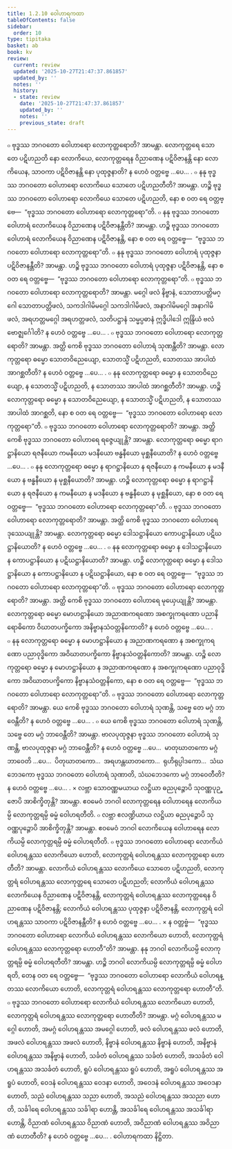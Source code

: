 ```yaml
---
title: 1.2.10 ဝေါဟာရကထာ
tableOfContents: false
sidebar:
  order: 10
type: tipitaka
basket: ab
book: kv
review:
  current: review
  updated: '2025-10-27T21:47:37.861857'
  updated_by: ''
  notes: ''
  history:
  - state: review
    date: '2025-10-27T21:47:37.861857'
    updated_by: ''
    notes: ''
    previous_state: draft
---
```



<ReviewStatus review={frontmatter.review} showDetails={true} />

<HypothesisAnnotation frontmatter={frontmatter} />

<DynamicBreadcrumb />

<Division number="347" book="kv" e="ch" v="32" p="169">

<Paragraph number="1051" book="kv">
๐ ဗုဒ္ဓဿ ဘဂဝတော ဝေါဟာရော လောကုတ္တရောတိ? အာမန္တာ. လောကုတ္တရေ သောတေ ပဋိဟညတိ နော လောကိယေ, လောကုတ္တရေန ဝိညာဏေန ပဋိဝိဇာနန္တိ နော လောကိယေန, သာဝကာ ပဋိဝိဇာနန္တိ နော ပုထုဇ္ဇနာတိ? န ဟေဝံ ဝတ္တဗ္ဗေ …ပေ… .
</Paragraph>

<Paragraph number="1052" book="kv">
๐ နနု ဗုဒ္ဓဿ ဘဂဝတော ဝေါဟာရော လောကိယေ သောတေ ပဋိဟညတီတိ? အာမန္တာ. ဟဉ္စိ ဗုဒ္ဓဿ ဘဂဝတော ဝေါဟာရော လောကိယေ သောတေ ပဋိဟညတိ, နော စ ဝတ ရေ ဝတ္တဗ္ဗေ—  “ဗုဒ္ဓဿ ဘဂဝတော ဝေါဟာရော လောကုတ္တရော”တိ.
</Paragraph>

<Paragraph number="1053" book="kv">
๐ နနု ဗုဒ္ဓဿ ဘဂဝတော ဝေါဟာရံ လောကိယေန ဝိညာဏေန ပဋိဝိဇာနန္တီတိ? အာမန္တာ. ဟဉ္စိ ဗုဒ္ဓဿ ဘဂဝတော ဝေါဟာရံ လောကိယေန ဝိညာဏေန ပဋိဝိဇာနန္တိ, နော စ ဝတ ရေ ဝတ္တဗ္ဗေ—  “ဗုဒ္ဓဿ ဘဂဝတော ဝေါဟာရော လောကုတ္တရော”တိ.
</Paragraph>

<Paragraph number="1054" book="kv">
๐ နနု ဗုဒ္ဓဿ ဘဂဝတော ဝေါဟာရံ ပုထုဇ္ဇနာ ပဋိဝိဇာနန္တီတိ? အာမန္တာ. ဟဉ္စိ ဗုဒ္ဓဿ ဘဂဝတော ဝေါဟာရံ ပုထုဇ္ဇနာ ပဋိဝိဇာနန္တိ, နော စ ဝတ ရေ ဝတ္တဗ္ဗေ—  “ဗုဒ္ဓဿ ဘဂဝတော ဝေါဟာရော လောကုတ္တရော”တိ.
</Paragraph>

</Division>
<Division number="348" book="kv" e="ch" v="32" p="170">

<Paragraph number="1055" book="kv">
๐ ဗုဒ္ဓဿ ဘဂဝတော ဝေါဟာရော လောကုတ္တရောတိ? အာမန္တာ. မဂ္ဂေါ ဖလံ နိဗ္ဗာနံ, သောတာပတ္တိမဂ္ဂေါ သောတာပတ္တိဖလံ, သကဒါဂါမိမဂ္ဂေါ သကဒါဂါမိဖလံ, အနာဂါမိမဂ္ဂေါ အနာဂါမိဖလံ, အရဟတ္တမဂ္ဂေါ အရဟတ္တဖလံ, သတိပဋ္ဌာနံ သမ္မပ္ပဓာနံ ဣဒ္ဓိပါဒေါ ဣန္ဒြိယံ ဗလံ ဗောဇ္ဈင်္ဂေါတိ? န ဟေဝံ ဝတ္တဗ္ဗေ …ပေ… .
</Paragraph>

<Paragraph number="1056" book="kv">
๐ ဗုဒ္ဓဿ ဘဂဝတော ဝေါဟာရော လောကုတ္တရောတိ? အာမန္တာ. အတ္ထိ ကေစိ ဗုဒ္ဓဿ ဘဂဝတော ဝေါဟာရံ သုဏန္တီတိ? အာမန္တာ. လောကုတ္တရော ဓမ္မော သောတဝိညေယျော, သောတသ္မိံ ပဋိဟညတိ, သောတဿ အာပါထံ အာဂစ္ဆတီတိ? န ဟေဝံ ဝတ္တဗ္ဗေ …ပေ… .
</Paragraph>

<Paragraph number="1057" book="kv">
๐ နနု လောကုတ္တရော ဓမ္မော န သောတဝိညေယျော, န သောတသ္မိံ ပဋိဟညတိ, န သောတဿ အာပါထံ အာဂစ္ဆတီတိ? အာမန္တာ. ဟဉ္စိ လောကုတ္တရော ဓမ္မော န သောတဝိညေယျော, န သောတသ္မိံ ပဋိဟညတိ, န သောတဿ အာပါထံ အာဂစ္ဆတိ, နော စ ဝတ ရေ ဝတ္တဗ္ဗေ—  “ဗုဒ္ဓဿ ဘဂဝတော ဝေါဟာရော လောကုတ္တရော”တိ.
</Paragraph>

</Division>
<Division number="349" book="kv" e="ch" v="32" p="170">

<Paragraph number="1058" book="kv">
๐ ဗုဒ္ဓဿ ဘဂဝတော ဝေါဟာရော လောကုတ္တရောတိ? အာမန္တာ. အတ္ထိ ကေစိ ဗုဒ္ဓဿ ဘဂဝတော ဝေါဟာရေ ရဇ္ဇေယျုန္တိ? အာမန္တာ. လောကုတ္တရော ဓမ္မော ရာဂဋ္ဌာနိယော ရဇနီယော ကမနီယော မဒနီယော ဗန္ဓနီယော မုစ္ဆနီယောတိ? န ဟေဝံ ဝတ္တဗ္ဗေ …ပေ… .
</Paragraph>

<Paragraph number="1059" book="kv">
๐ နနု လောကုတ္တရော ဓမ္မော န ရာဂဋ္ဌာနိယော န ရဇနီယော န ကမနီယော န မဒနီယော န ဗန္ဓနီယော န မုစ္ဆနီယောတိ? အာမန္တာ. ဟဉ္စိ လောကုတ္တရော ဓမ္မော န ရာဂဋ္ဌာနိယော န ရဇနီယော န ကမနီယော န မဒနီယော န ဗန္ဓနီယော န မုစ္ဆနီယော, နော စ ဝတ ရေ ဝတ္တဗ္ဗေ—  “ဗုဒ္ဓဿ ဘဂဝတော ဝေါဟာရော လောကုတ္တရော”တိ.
</Paragraph>

<Paragraph number="1060" book="kv">
๐ ဗုဒ္ဓဿ ဘဂဝတော ဝေါဟာရော လောကုတ္တရောတိ? အာမန္တာ. အတ္ထိ ကေစိ ဗုဒ္ဓဿ ဘဂဝတော ဝေါဟာရေ ဒုဿေယျုန္တိ? အာမန္တာ. လောကုတ္တရော ဓမ္မော ဒေါသဋ္ဌာနိယော ကောပဋ္ဌာနိယော ပဋိဃဋ္ဌာနိယောတိ? န ဟေဝံ ဝတ္တဗ္ဗေ …ပေ… .
</Paragraph>

<Paragraph number="1061" book="kv">
๐ နနု လောကုတ္တရော ဓမ္မော န ဒေါသဋ္ဌာနိယော န ကောပဋ္ဌာနိယော န ပဋိဃဋ္ဌာနိယောတိ? အာမန္တာ. ဟဉ္စိ လောကုတ္တရော ဓမ္မော န ဒေါသဋ္ဌာနိယော န ကောပဋ္ဌာနိယော န ပဋိဃဋ္ဌာနိယော, နော စ ဝတ ရေ ဝတ္တဗ္ဗေ—  “ဗုဒ္ဓဿ ဘဂဝတော ဝေါဟာရော လောကုတ္တရော”တိ.
</Paragraph>

<Paragraph number="1062" book="kv">
๐ ဗုဒ္ဓဿ ဘဂဝတော ဝေါဟာရော လောကုတ္တရောတိ? အာမန္တာ. အတ္ထိ ကေစိ ဗုဒ္ဓဿ ဘဂဝတော ဝေါဟာရေ မုယှေယျုန္တိ? အာမန္တာ. လောကုတ္တရော ဓမ္မော မောဟဋ္ဌာနိယော အညာဏကရဏော အစက္ခုကရဏော ပညာနိရောဓိကော ဝိဃာတပက္ခိကော အနိဗ္ဗာနသံဝတ္တနိကောတိ? န ဟေဝံ ဝတ္တဗ္ဗေ …ပေ… .
</Paragraph>

<Paragraph number="1063" book="kv">
๐ နနု လောကုတ္တရော ဓမ္မော န မောဟဋ္ဌာနိယော န အညာဏကရဏော န အစက္ခုကရဏော ပညာဝုဒ္ဓိကော အဝိဃာတပက္ခိကော နိဗ္ဗာနသံဝတ္တနိကောတိ? အာမန္တာ. ဟဉ္စိ လောကုတ္တရော ဓမ္မော န မောဟဋ္ဌာနိယော န အညာဏကရဏော န အစက္ခုကရဏော ပညာဝုဒ္ဓိကော အဝိဃာတပက္ခိကော နိဗ္ဗာနသံဝတ္တနိကော, နော စ ဝတ ရေ ဝတ္တဗ္ဗေ—  “ဗုဒ္ဓဿ ဘဂဝတော ဝေါဟာရော လောကုတ္တရော”တိ.
</Paragraph>

</Division>
<Division number="350" book="kv" e="ch" v="32" p="171">

<Paragraph number="1064" book="kv">
๐ ဗုဒ္ဓဿ ဘဂဝတော ဝေါဟာရော လောကုတ္တရောတိ? အာမန္တာ. ယေ ကေစိ ဗုဒ္ဓဿ ဘဂဝတော ဝေါဟာရံ သုဏန္တိ, သဗ္ဗေ တေ မဂ္ဂံ ဘာဝေန္တီတိ? န ဟေဝံ ဝတ္တဗ္ဗေ …ပေ… .
</Paragraph>

<Paragraph number="1065" book="kv">
๐ ယေ ကေစိ ဗုဒ္ဓဿ ဘဂဝတော ဝေါဟာရံ သုဏန္တိ, သဗ္ဗေ တေ မဂ္ဂံ ဘာဝေန္တီတိ? အာမန္တာ. ဗာလပုထုဇ္ဇနာ ဗုဒ္ဓဿ ဘဂဝတော ဝေါဟာရံ သုဏန္တိ, ဗာလပုထုဇ္ဇနာ မဂ္ဂံ ဘာဝေန္တီတိ? န ဟေဝံ ဝတ္တဗ္ဗေ …ပေ…  မာတုဃာတကော မဂ္ဂံ ဘာဝေတိ …ပေ…  ပိတုဃာတကော…  အရဟန္တဃာတကော…  ရုဟိရုပ္ပါဒကော…  သံဃဘေဒကော ဗုဒ္ဓဿ ဘဂဝတော ဝေါဟာရံ သုဏာတိ, သံဃဘေဒကော မဂ္ဂံ ဘာဝေတီတိ? န ဟေဝံ ဝတ္တဗ္ဗေ …ပေ… .
</Paragraph>

</Division>
<Division number="351" book="kv" e="ch" v="32" p="171">

<Paragraph number="1066" book="kv">
× လဗ္ဘာ သောဝဏ္ဏမယာယ လဋ္ဌိယာ ဓညပုဉ္ဇောပိ သုဝဏ္ဏပုဉ္ဇောပိ အာစိက္ခိတုန္တိ? အာမန္တာ. ဧဝမေဝံ ဘဂဝါ လောကုတ္တရေန ဝေါဟာရေန လောကိယမ္ပိ လောကုတ္တရမ္ပိ ဓမ္မံ ဝေါဟရတီတိ.
</Paragraph>

<Paragraph number="1067" book="kv">
๐ လဗ္ဘာ ဧလဏ္ဍိယာယ လဋ္ဌိယာ ဓညပုဉ္ဇောပိ သုဝဏ္ဏပုဉ္ဇောပိ အာစိက္ခိတုန္တိ? အာမန္တာ. ဧဝမေဝံ ဘဂဝါ လောကိယေန ဝေါဟာရေန လောကိယမ္ပိ လောကုတ္တရမ္ပိ ဓမ္မံ ဝေါဟရတီတိ.
</Paragraph>

</Division>
<Division number="352" book="kv" e="ch" v="32" p="172">

<Paragraph number="1068" book="kv">
๐ ဗုဒ္ဓဿ ဘဂဝတော ဝေါဟာရော လောကိယံ ဝေါဟရန္တဿ လောကိယော ဟောတိ, လောကုတ္တရံ ဝေါဟရန္တဿ လောကုတ္တရော ဟောတီတိ? အာမန္တာ. လောကိယံ ဝေါဟရန္တဿ လောကိယေ သောတေ ပဋိဟညတိ, လောကုတ္တရံ ဝေါဟရန္တဿ လောကုတ္တရေ သောတေ ပဋိဟညတိ; လောကိယံ ဝေါဟရန္တဿ လောကိယေန ဝိညာဏေန ပဋိဝိဇာနန္တိ, လောကုတ္တရံ ဝေါဟရန္တဿ လောကုတ္တရေန ဝိညာဏေန ပဋိဝိဇာနန္တိ; လောကိယံ ဝေါဟရန္တဿ ပုထုဇ္ဇနာ ပဋိဝိဇာနန္တိ, လောကုတ္တရံ ဝေါဟရန္တဿ သာဝကာ ပဋိဝိဇာနန္တီတိ? န ဟေဝံ ဝတ္တဗ္ဗေ …ပေ… .
</Paragraph>

<Paragraph number="1069" book="kv">
× န ဝတ္တဗ္ဗံ—  “ဗုဒ္ဓဿ ဘဂဝတော ဝေါဟာရော လောကိယံ ဝေါဟရန္တဿ လောကိယော ဟောတိ, လောကုတ္တရံ ဝေါဟရန္တဿ လောကုတ္တရော ဟောတီ”တိ? အာမန္တာ. နနု ဘဂဝါ လောကိယမ္ပိ လောကုတ္တရမ္ပိ ဓမ္မံ ဝေါဟရတီတိ? အာမန္တာ. ဟဉ္စိ ဘဂဝါ လောကိယမ္ပိ လောကုတ္တရမ္ပိ ဓမ္မံ ဝေါဟရတိ, တေန ဝတ ရေ ဝတ္တဗ္ဗေ—  “ဗုဒ္ဓဿ ဘဂဝတော ဝေါဟာရော လောကိယံ ဝေါဟရန္တဿ လောကိယော ဟောတိ, လောကုတ္တရံ ဝေါဟရန္တဿ လောကုတ္တရော ဟောတီ”တိ.
</Paragraph>

<Paragraph number="1070" book="kv">
๐ ဗုဒ္ဓဿ ဘဂဝတော ဝေါဟာရော လောကိယံ ဝေါဟရန္တဿ လောကိယော ဟောတိ, လောကုတ္တရံ ဝေါဟရန္တဿ လောကုတ္တရော ဟောတီတိ? အာမန္တာ. မဂ္ဂံ ဝေါဟရန္တဿ မဂ္ဂေါ ဟောတိ, အမဂ္ဂံ ဝေါဟရန္တဿ အမဂ္ဂေါ ဟောတိ, ဖလံ ဝေါဟရန္တဿ ဖလံ ဟောတိ, အဖလံ ဝေါဟရန္တဿ အဖလံ ဟောတိ, နိဗ္ဗာနံ ဝေါဟရန္တဿ နိဗ္ဗာနံ ဟောတိ, အနိဗ္ဗာနံ ဝေါဟရန္တဿ အနိဗ္ဗာနံ ဟောတိ, သင်္ခတံ ဝေါဟရန္တဿ သင်္ခတံ ဟောတိ, အသင်္ခတံ ဝေါဟရန္တဿ အသင်္ခတံ ဟောတိ, ရူပံ ဝေါဟရန္တဿ ရူပံ ဟောတိ, အရူပံ ဝေါဟရန္တဿ အရူပံ ဟောတိ, ဝေဒနံ ဝေါဟရန္တဿ ဝေဒနာ ဟောတိ, အဝေဒနံ ဝေါဟရန္တဿ အဝေဒနာ ဟောတိ, သညံ ဝေါဟရန္တဿ သညာ ဟောတိ, အသညံ ဝေါဟရန္တဿ အသညာ ဟောတိ, သင်္ခါရေ ဝေါဟရန္တဿ သင်္ခါရာ ဟောန္တိ, အသင်္ခါရေ ဝေါဟရန္တဿ အသင်္ခါရာ ဟောန္တိ, ဝိညာဏံ ဝေါဟရန္တဿ ဝိညာဏံ ဟောတိ, အဝိညာဏံ ဝေါဟရန္တဿ အဝိညာဏံ ဟောတီတိ? န ဟေဝံ ဝတ္တဗ္ဗေ …ပေ… .

</Paragraph>
</Division>

<Paragraph number="1071" type="center" book="kv">
ဝေါဟာရကထာ နိဋ္ဌိတာ.
</Paragraph>